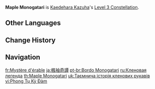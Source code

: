 {{Constellation Infobox
|image       = Constellation Maple Monogatari.png
|description = Increases the Level of [[Chihayaburu]] by 3.<br />Maximum upgrade level is 15.
|level       = 3
|character   = Kaedehara Kazuha
|utility1    = Talent Level Increase
|utility2    = Elemental Skill Level Increase
}}
'''Maple Monogatari''' is [[Kaedehara Kazuha]]'s [[Level 3 Constellation]].

==Other Languages==
{{Other Languages
|en      = Maple Monogatari
|zhs     = 枫袖奇谭
|zhs_rm  = Fēng Xiù Qí Tán
|zht     = 楓袖奇譚
|zht_rm  = Fēng Xiù Qí Tán
|zh_tl   = 
|ja      = 楓袖奇譚
|ja_rm   = Kaede Sode Kitan{{Assumed}}
|ja_tl   = Maple Sleeve Mysterious Story
|ko      = 단풍 소매 기담
|ko_rm   = Danpung Somae Gidam
|ko_tl   = Maple Sleeve Story
|es      = Leyenda de los arces
|es_tl   = Legend of the Maples
|fr      = Mystère d'érable
|fr_tl   = Maple Mystery
|ru      = Кленовая легенда
|ru_tl   = Maple Legend
|th      = Maple Monogatari
|vi      = Phong Tụ Kỳ Đàm
|vi_tl   = 
|de      = Ahorn-Monogatari
|de_tl   = Maple Monogatari
|id      = Maple Monogatari
|pt      = Bordo Monogatari
|pt_tl   = Maple Monogatari
|tr      = Akçaağaç Efsanesi
|tr_tl   = 
|it      = Leggenda dell'acero
|it_tl   = Legend of the Maple
}}

==Change History==
{{Change History|1.6}}

==Navigation==
{{Talent Navbox|Kaedehara Kazuha}}

[[fr:Mystère d'érable]]
[[ja:楓袖奇譚]]
[[pt-br:Bordo Monogatari]]
[[ru:Кленовая легенда]]
[[th:Maple Monogatari]]
[[uk:Таємнича історія кленових рукавів]]
[[vi:Phong Tụ Kỳ Đàm]]